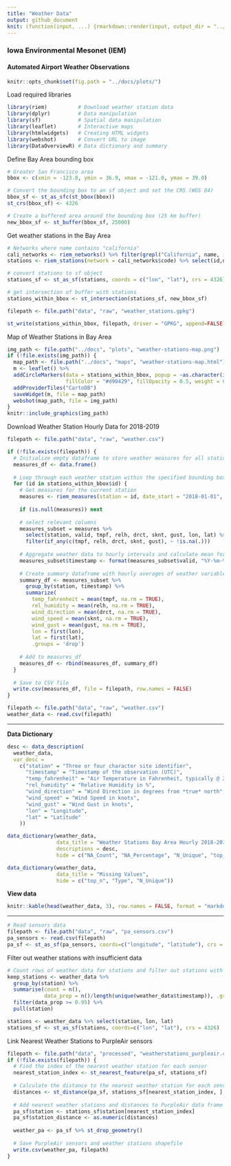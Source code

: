 ```yaml
---
title: "Weather Data"
output: github_document
knit: (function(input, ...) {rmarkdown::render(input, output_dir = "../docs", )})
---
```


### Iowa Environmental Mesonet (IEM)
#### Automated Airport Weather Observations

```r
knitr::opts_chunk$set(fig.path = "../docs/plots/")
```

Load required libraries

```r
library(riem)          # Download weather station data
library(dplyr)         # Data manipulation
library(sf)            # Spatial data manipulation
library(leaflet)       # Interactive maps
library(htmlwidgets)   # Creating HTML widgets
library(webshot)       # Convert URL to image
library(DataOverviewR) # Data dictionary and summary
```

Define Bay Area bounding box

```r
# Greater San Francisco area
bbox <- c(xmin = -123.8, ymin = 36.9, xmax = -121.0, ymax = 39.0)

# Convert the bounding box to an sf object and set the CRS (WGS 84)
bbox_sf <- st_as_sfc(st_bbox(bbox))
st_crs(bbox_sf) <- 4326

# Create a buffered area around the bounding box (25 km buffer)
new_bbox_sf <- st_buffer(bbox_sf, 25000)
```

Get weather stations in the Bay Area

```r
# Networks where name contains "california"
cali_networks <- riem_networks() %>% filter(grepl("California", name, ignore.case = TRUE))
stations <- riem_stations(network = cali_networks$code) %>% select(id,name,elevation,county,lon,lat)

# convert stations to sf object
stations_sf <- st_as_sf(stations, coords = c("lon", "lat"), crs = 4326)

# get intersection of buffer with stations
stations_within_bbox <- st_intersection(stations_sf, new_bbox_sf)

filepath <- file.path("data", "raw", "weather_stations.gpkg") 

st_write(stations_within_bbox, filepath, driver = "GPKG", append=FALSE)
```

Map of Weather Stations in Bay Area

```r
img_path <- file.path("../docs", "plots", "weather-stations-map.png")
if (!file.exists(img_path)) {
  map_path <- file.path("../docs", "maps", "weather-stations-map.html")
  m <- leaflet() %>%
  addCircleMarkers(data = stations_within_bbox, popup = ~as.character(id), label = ~as.character(id),
                   fillColor = "#d90429", fillOpacity = 0.5, weight = 0, radius = 5) %>%
  addProviderTiles("CartoDB")
  saveWidget(m, file = map_path)
  webshot(map_path, file = img_path)
}
knitr::include_graphics(img_path)
```

Download Weather Station Hourly Data for 2018-2019

```r
filepath <- file.path("data", "raw", "weather.csv")

if (!file.exists(filepath)) {
  # Initialize empty dataframe to store weather measures for all stations
  measures_df <- data.frame()
  
  # Loop through each weather station within the specified bounding box
  for (id in stations_within_bbox$id) {
    # Get measures for the current station
    measures <- riem_measures(station = id, date_start = "2018-01-01", date_end = "2019-12-31")
    
    if (is.null(measures)) next
    
    # select relevant columns
    measures_subset = measures %>% 
      select(station, valid, tmpf, relh, drct, sknt, gust, lon, lat) %>%
      filter(if_any(c(tmpf, relh, drct, sknt, gust), ~ !is.na(.)))
    
    # Aggregate weather data to hourly intervals and calculate mean for each variable
    measures_subset$timestamp <- format(measures_subset$valid, "%Y-%m-%d %H:00:00")
    
    # Create summary dataframe with hourly averages of weather variables for each station
    summary_df <- measures_subset %>%
      group_by(station, timestamp) %>%
      summarize(
        temp_fahrenheit = mean(tmpf, na.rm = TRUE),
        rel_humidity = mean(relh, na.rm = TRUE),
        wind_direction = mean(drct, na.rm = TRUE),
        wind_speed = mean(sknt, na.rm = TRUE),
        wind_gust = mean(gust, na.rm = TRUE),
        lon = first(lon),
        lat = first(lat),
        .groups = 'drop')
    
    # Add to measures_df
    measures_df <- rbind(measures_df, summary_df)
  }
  
  # Save to CSV file
  write.csv(measures_df, file = filepath, row.names = FALSE)
}
```

```r
filepath <- file.path("data", "raw", "weather.csv")
weather_data <- read.csv(filepath)
```

---

**Data Dictionary**

```r
desc <- data_description(
  weather_data,
  var_desc = 
    c("station" = "Three or four character site identifier",
      "timestamp" = "Timestamp of the observation (UTC)",
      "temp_fahrenheit" = "Air Temperature in Fahrenheit, typically @ 2 meters",
      "rel_humidity" = "Relative Humidity in %",
      "wind_direction" = "Wind Direction in degrees from *true* north",
      "wind_speed" = "Wind Speed in knots",
      "wind_gust" = "Wind Gust in knots",
      "lon" = "Longitude",
      "lat" = "Latitude"
    ))

data_dictionary(weather_data, 
                data_title = "Weather Stations Bay Area Hourly 2018-2019", 
                descriptions = desc,
                hide = c("NA_Count", "NA_Percentage", "N_Unique", "top_n"))
```

```r
data_dictionary(weather_data, 
                data_title = "Missing Values",
                hide = c("top_n", "Type", "N_Unique"))
```

**View data**

```r
knitr::kable(head(weather_data, 3), row.names = FALSE, format = "markdown")
```

---

```r
# Read sensors data
filepath <- file.path("data", "raw", "pa_sensors.csv")
pa_sensors <- read.csv(filepath)
pa_sf <- st_as_sf(pa_sensors, coords=c("longitude", "latitude"), crs = 4326) %>% select(sensor_index)
```

Filter out weather stations with insufficient data

```r
# Count rows of weather data for stations and filter out stations with < 95% rows
keep_stations <- weather_data %>%
  group_by(station) %>%
  summarise(count = n(),
            data_prop = n()/length(unique(weather_data$timestamp)), .groups = 'drop') %>% 
  filter(data_prop >= 0.95) %>% 
  pull(station)

stations <- weather_data %>% select(station, lon, lat)
stations_sf <- st_as_sf(stations, coords=c("lon", "lat"), crs = 4326)
```

Link Nearest Weather Stations to PurpleAir sensors

```r
filepath <- file.path("data", "processed", "weatherstations_purpleair.csv")
if (!file.exists(filepath)) {
  # Find the index of the nearest weather station for each sensor
  nearest_station_index <- st_nearest_feature(pa_sf, stations_sf)
  
  # Calculate the distance to the nearest weather station for each sensor
  distances <- st_distance(pa_sf, stations_sf[nearest_station_index, ], by_element = TRUE)
  
  # Add nearest weather stations and distances to PurpleAir data frame
  pa_sf$station <- stations_sf$station[nearest_station_index]
  pa_sf$station_distance <- as.numeric(distances)
  
  weather_pa <- pa_sf %>% st_drop_geometry()
  
  # Save PurpleAir sensors and weather stations shapefile
  write.csv(weather_pa, filepath)
}
```
